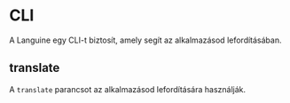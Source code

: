 # CLI

A Languine egy CLI-t biztosít, amely segít az alkalmazásod lefordításában.

## translate

A `translate` parancsot az alkalmazásod lefordítására használják.

